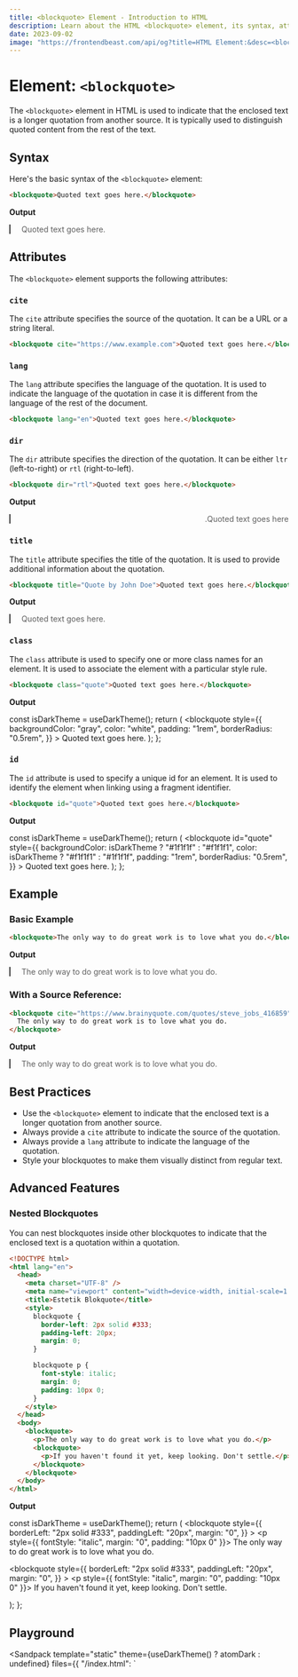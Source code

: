 ```yaml
---
title: <blockquote> Element - Introduction to HTML
description: Learn about the HTML <blockquote> element, its syntax, attributes, best practices, and more.
date: 2023-09-02
image: "https://frontendbeast.com/api/og?title=HTML Element:&desc=<blockquote> - Introduction to HTML"
---
```



# Element: `<blockquote>`

The `<blockquote>` element in HTML is used to indicate that the enclosed text is a longer quotation from another source. It is typically used to distinguish quoted content from the rest of the text.

## Syntax

Here's the basic syntax of the `<blockquote>` element:

```html
<blockquote>Quoted text goes here.</blockquote>
```

**Output**

<blockquote>Quoted text goes here.</blockquote>

## Attributes

The `<blockquote>` element supports the following attributes:

### `cite`

The `cite` attribute specifies the source of the quotation. It can be a URL or a string literal.

```html
<blockquote cite="https://www.example.com">Quoted text goes here.</blockquote>
```

### `lang`

The `lang` attribute specifies the language of the quotation. It is used to indicate the language of the quotation in case it is different from the language of the rest of the document.

```html
<blockquote lang="en">Quoted text goes here.</blockquote>
```

### `dir`

The `dir` attribute specifies the direction of the quotation. It can be either `ltr` (left-to-right) or `rtl` (right-to-left).

```html
<blockquote dir="rtl">Quoted text goes here.</blockquote>
```

**Output**

<blockquote dir="rtl">Quoted text goes here.</blockquote>

### `title`

The `title` attribute specifies the title of the quotation. It is used to provide additional information about the quotation.

```html
<blockquote title="Quote by John Doe">Quoted text goes here.</blockquote>
```

**Output**

<blockquote title="Quote by John Doe">Quoted text goes here.</blockquote>

### `class`

The `class` attribute is used to specify one or more class names for an element. It is used to associate the element with a particular style rule.

```html
<blockquote class="quote">Quoted text goes here.</blockquote>
```

**Output**

  const isDarkTheme = useDarkTheme();
  return (
    <blockquote
      style={{
        backgroundColor: "gray",
        color: "white",
        padding: "1rem",
        borderRadius: "0.5rem",
      }}
    >
      Quoted text goes here.
    </blockquote>
  );
};

<StyledBlockquote />

### `id`

The `id` attribute is used to specify a unique id for an element. It is used to identify the element when linking using a fragment identifier.

```html
<blockquote id="quote">Quoted text goes here.</blockquote>
```

**Output**

  const isDarkTheme = useDarkTheme();
  return (
    <blockquote
      id="quote"
      style={{
        backgroundColor: isDarkTheme ? "#1f1f1f" : "#f1f1f1",
        color: isDarkTheme ? "#f1f1f1" : "#1f1f1f",
        padding: "1rem",
        borderRadius: "0.5rem",
      }}
    >
      Quoted text goes here.
    </blockquote>
  );
};

<StyledIdBlockquote />

## Example

### Basic Example

```html
<blockquote>The only way to do great work is to love what you do.</blockquote>
```

**Output**

<blockquote>The only way to do great work is to love what you do.</blockquote>

### With a Source Reference:

```html
<blockquote cite="https://www.brainyquote.com/quotes/steve_jobs_416859">
  The only way to do great work is to love what you do.
</blockquote>
```

**Output**

<blockquote cite="https://www.brainyquote.com/quotes/steve_jobs_416859">
  The only way to do great work is to love what you do.
</blockquote>

## Best Practices

- Use the `<blockquote>` element to indicate that the enclosed text is a longer quotation from another source.
- Always provide a `cite` attribute to indicate the source of the quotation.
- Always provide a `lang` attribute to indicate the language of the quotation.
- Style your blockquotes to make them visually distinct from regular text.

## Advanced Features

### Nested Blockquotes

You can nest blockquotes inside other blockquotes to indicate that the enclosed text is a quotation within a quotation.

```html
<!DOCTYPE html>
<html lang="en">
  <head>
    <meta charset="UTF-8" />
    <meta name="viewport" content="width=device-width, initial-scale=1.0" />
    <title>Estetik Blokquote</title>
    <style>
      blockquote {
        border-left: 2px solid #333;
        padding-left: 20px;
        margin: 0;
      }

      blockquote p {
        font-style: italic;
        margin: 0;
        padding: 10px 0;
      }
    </style>
  </head>
  <body>
    <blockquote>
      <p>The only way to do great work is to love what you do.</p>
      <blockquote>
        <p>If you haven't found it yet, keep looking. Don't settle.</p>
      </blockquote>
    </blockquote>
  </body>
</html>
```

**Output**

  const isDarkTheme = useDarkTheme();
  return (
    <blockquote
      style={{
        borderLeft: "2px solid #333",
        paddingLeft: "20px",
        margin: "0",
      }}
    >
      <p style={{ fontStyle: "italic", margin: "0", padding: "10px 0" }}>
        The only way to do great work is to love what you do.
      </p>
      <blockquote
        style={{
          borderLeft: "2px solid #333",
          paddingLeft: "20px",
          margin: "0",
        }}
      >
        <p style={{ fontStyle: "italic", margin: "0", padding: "10px 0" }}>
          If you haven't found it yet, keep looking. Don't settle.
        </p>
      </blockquote>
    </blockquote>
  );
};

<NestedBlockquote />

## Playground

<Sandpack
  template="static"
  theme={useDarkTheme() ? atomDark : undefined}
  files={{
    "/index.html": `<!DOCTYPE html>
<html lang="en">
<head>
    <meta charset="UTF-8">
    <meta name="viewport" content="width=device-width, initial-scale=1.0">
    <title>Estetik Blokquote</title>
    <style>
        blockquote {
            border-left: 2px solid #333;
            padding-left: 20px;
            margin: 0;
        }

        blockquote p {
            font-style: italic;
            margin: 0;
            padding: 10px 0;
        }
    </style>

</head>
<body>
    <blockquote>
        <p>The only way to do great work is to love what you do.</p>
        <blockquote>
            <p>If you haven't found it yet, keep looking. Don't settle.</p>
        </blockquote>
    </blockquote>
</body>
</html>`,
  }}
/>
